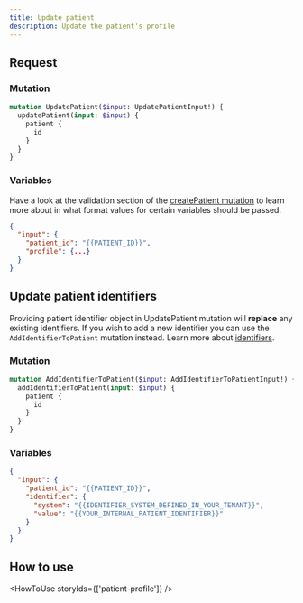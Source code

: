 ```yaml
---
title: Update patient
description: Update the patient's profile
---
```


## Request

### Mutation

```graphql
mutation UpdatePatient($input: UpdatePatientInput!) {
  updatePatient(input: $input) {
    patient {
      id
    }
  }
}
```

### Variables

Have a look at the validation section of the [createPatient mutation](/awell-orchestration/api-reference/mutations/create-patient#validation) to learn more about in what format values for certain variables should be passed.

```json
{
  "input": {
    "patient_id": "{{PATIENT_ID}}",
    "profile": {...}
  }
}
```

## Update patient identifiers

Providing patient identifier object in UpdatePatient mutation will **replace** any existing identifiers. If you wish to add a new identifier you can use the `AddIdentifierToPatient` mutation instead. Learn more about [identifiers](https://developers.awellhealth.com/awell-orchestration/docs/misc/patient-identifiers).

### Mutation

```graphql
mutation AddIdentifierToPatient($input: AddIdentifierToPatientInput!) {
  addIdentifierToPatient(input: $input) {
    patient {
      id
    }
  }
}
```

### Variables

```json
{
  "input": {
    "patient_id": "{{PATIENT_ID}}",
    "identifier": {
      "system": "{{IDENTIFIER_SYSTEM_DEFINED_IN_YOUR_TENANT}}",
      "value": "{{YOUR_INTERNAL_PATIENT_IDENTIFIER}}"
    }
  }
}
```

## How to use

<HowToUse storyIds={['patient-profile']} />
